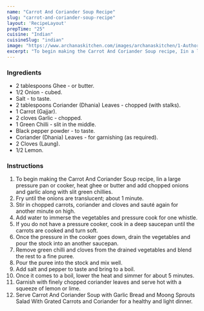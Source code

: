 ---
name: "Carrot And Coriander Soup Recipe"
slug: "carrot-and-coriander-soup-recipe"
layout: 'RecipeLayout'
prepTime: "25"
cuisine: "Indian"
cuisineSlug: "indian"
image: "https://www.archanaskitchen.com/images/archanaskitchen/1-Author/Curryandvanilla/Light_and_Healthy_Carrot_and_Coriander_Soup.jpg"
excerpt: "To begin making the Carrot And Coriander Soup recipe, Iin a large pressure pan or cooker, heat ghee or butter and add chopped onions and garlic along with slit green chillies"
---

### Ingredients

- 2 tablespoons Ghee - or butter.
- 1/2 Onion - cubed.
- Salt - to taste.
- 2 tablespoons Coriander (Dhania) Leaves - chopped (with stalks).
- 1 Carrot (Gajjar).
- 2 cloves Garlic - chopped.
- 1 Green Chilli - slit in the middle.
- Black pepper powder - to taste.
- Coriander (Dhania) Leaves - for garnishing (as required).
- 2 Cloves (Laung).
- 1/2 Lemon.

### Instructions

1. To begin making the Carrot And Coriander Soup recipe, Iin a large pressure pan or cooker, heat ghee or butter and add chopped onions and garlic along with slit green chillies.
1. Fry until the onions are translucent; about 1 minute.
1. Stir in chopped carrots, coriander and cloves and sauté again for another minute on high.
1. Add water to immerse the vegetables and pressure cook for one whistle.
1. If you do not have a pressure cooker, cook in a deep saucepan until the carrots are cooked and turn soft.
1. Once the pressure in the cooker goes down, drain the vegetables and pour the stock into an another saucepan.
1. Remove green chilli and cloves from the drained vegetables and blend the rest to a fine puree.
1. Pour the puree into the stock and mix well.
1. Add salt and pepper to taste and bring to a boil.
1. Once it comes to a boil, lower the heat and simmer for about 5 minutes.
1. Garnish with finely chopped coriander leaves and serve hot with a squeeze of lemon or lime.
1. Serve Carrot And Coriander Soup with Garlic Bread and Moong Sprouts Salad With Grated Carrots and Coriander for a healthy and light dinner.
